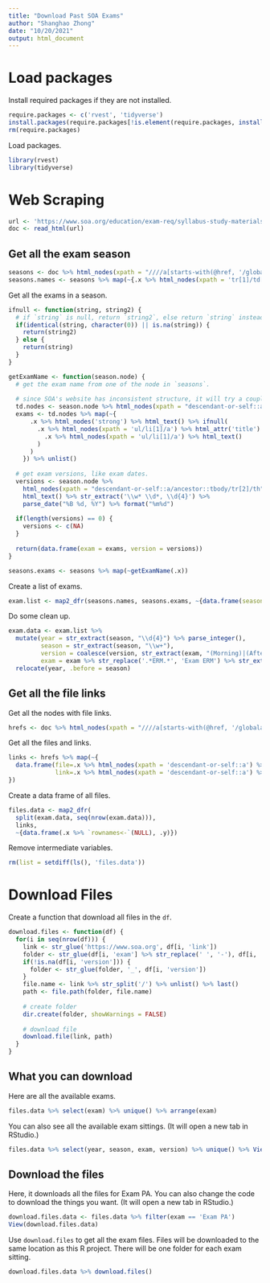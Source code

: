 ```yaml
---
title: "Download Past SOA Exams"
author: "Shanghao Zhong"
date: "10/20/2021"
output: html_document
---
```


# Load packages
Install required packages if they are not installed.
```r
require.packages <- c('rvest', 'tidyverse')
install.packages(require.packages[!is.element(require.packages, installed.packages())])
rm(require.packages)
```

Load packages.
```r
library(rvest)
library(tidyverse)
```

# Web Scraping
```r
url <- 'https://www.soa.org/education/exam-req/syllabus-study-materials/edu-multiple-choice-exam'
doc <- read_html(url)
```

## Get all the exam season
```r
seasons <- doc %>% html_nodes(xpath = "////a[starts-with(@href, '/globalassets/assets/files/edu/')]/ancestor::tbody")
seasons.names <- seasons %>% map(~{.x %>% html_nodes(xpath = 'tr[1]/td[1]') %>% html_text() %>% str_extract('\\w+\\s\\d{4}')})
```

Get all the exams in a season.
```r
ifnull <- function(string, string2) {
  # if `string` is null, return `string2`, else return `string` instead
  if(identical(string, character(0)) || is.na(string)) {
    return(string2)
  } else {
    return(string)
  }
}

getExamName <- function(season.node) {
  # get the exam name from one of the node in `seasons`. 
  
  # since SOA's website has inconsistent structure, it will try a couple things to get the exam name.
  td.nodes <- season.node %>% html_nodes(xpath = "descendant-or-self::a/ancestor::td")
  exams <- td.nodes %>% map(~{
      .x %>% html_nodes('strong') %>% html_text() %>% ifnull(
        .x %>% html_nodes(xpath = 'ul/li[1]/a') %>% html_attr('title') %>% ifnull(
          .x %>% html_nodes(xpath = 'ul/li[1]/a') %>% html_text()
        )
      )
    }) %>% unlist()
  
  # get exam versions, like exam dates.
  versions <- season.node %>% 
    html_nodes(xpath = "descendant-or-self::a/ancestor::tbody/tr[2]/th") %>% 
    html_text() %>% str_extract('\\w* \\d*, \\d{4}') %>% 
    parse_date("%B %d, %Y") %>% format("%m%d")
  
  if(length(versions) == 0) {
    versions <- c(NA)
  }
  
  return(data.frame(exam = exams, version = versions))
}

seasons.exams <- seasons %>% map(~getExamName(.x)) 
```

Create a list of exams.
```r
exam.list <- map2_dfr(seasons.names, seasons.exams, ~{data.frame(season = .x, .y)})
```

Do some clean up.
```r
exam.data <- exam.list %>%
  mutate(year = str_extract(season, "\\d{4}") %>% parse_integer(),
         season = str_extract(season, "\\w+"),
         version = coalesce(version, str_extract(exam, "(Morning)|(Afternoon)")),
         exam = exam %>% str_replace('.*ERM.*', 'Exam ERM') %>% str_extract("Exam \\w+(( |–)\\w+)*")) %>%
  relocate(year, .before = season)
```

## Get all the file links
Get all the nodes with file links.
```r
hrefs <- doc %>% html_nodes(xpath = "////a[starts-with(@href, '/globalassets/assets/files/edu/')]/ancestor::td")
```

Get all the files and links.
```r
links <- hrefs %>% map(~{
  data.frame(file=.x %>% html_nodes(xpath = 'descendant-or-self::a') %>% html_text(),
             link=.x %>% html_nodes(xpath = 'descendant-or-self::a') %>% html_attr('href'))
})
```

Create a data frame of all files.
```r
files.data <- map2_dfr(
  split(exam.data, seq(nrow(exam.data))), 
  links, 
  ~{data.frame(.x %>% `rownames<-`(NULL), .y)})
```

Remove intermediate variables.
```r
rm(list = setdiff(ls(), 'files.data'))
```

# Download Files
Create a function that download all files in the `df`.
```r
download.files <- function(df) {
  for(i in seq(nrow(df))) {
    link <- str_glue('https://www.soa.org', df[i, 'link'])
    folder <- str_glue(df[i, 'exam'] %>% str_replace(' ', '-'), df[i, 'year'], df[i, 'season'], .sep = "_")
    if(!is.na(df[i, 'version'])) {
      folder <- str_glue(folder, '_', df[i, 'version'])
    }
    file.name <- link %>% str_split('/') %>% unlist() %>% last()
    path <- file.path(folder, file.name)
    
    # create folder
    dir.create(folder, showWarnings = FALSE)
    
    # download file
    download.file(link, path)
  }
}
```

## What you can download
Here are all the available exams.
```r
files.data %>% select(exam) %>% unique() %>% arrange(exam)
```

You can also see all the available exam sittings. (It will open a new tab in RStudio.)
```r
files.data %>% select(year, season, exam, version) %>% unique() %>% View()
```

## Download the files
Here, it downloads all the files for Exam PA. You can also change the code to download the things you want. (It will open a new tab in RStudio.)
```r
download.files.data <- files.data %>% filter(exam == 'Exam PA')
View(download.files.data)
```

Use `download.files` to get all the exam files.
Files will be downloaded to the same location as this R project. 
There will be one folder for each exam sitting.
```r
download.files.data %>% download.files()
```
